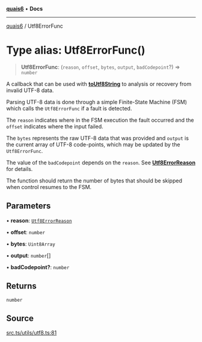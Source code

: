 [**quais6**](../README.md) • **Docs**

***

[quais6](../globals.md) / Utf8ErrorFunc

# Type alias: Utf8ErrorFunc()

> **Utf8ErrorFunc**: (`reason`, `offset`, `bytes`, `output`, `badCodepoint`?) => `number`

A callback that can be used with [**toUtf8String**](../functions/toUtf8String.md) to analysis or
 recovery from invalid UTF-8 data.

 Parsing UTF-8 data is done through a simple Finite-State Machine (FSM)
 which calls the `Utf8ErrorFunc` if a fault is detected.

 The `reason` indicates where in the FSM execution the fault
 occurred and the `offset` indicates where the input failed.

 The `bytes` represents the raw UTF-8 data that was provided and
 `output` is the current array of UTF-8 code-points, which may
 be updated by the `Utf8ErrorFunc`.

 The value of the `badCodepoint` depends on the `reason`. See
 [**Utf8ErrorReason**](Utf8ErrorReason.md) for details.

 The function should return the number of bytes that should be skipped
 when control resumes to the FSM.

## Parameters

• **reason**: [`Utf8ErrorReason`](Utf8ErrorReason.md)

• **offset**: `number`

• **bytes**: `Uint8Array`

• **output**: `number`[]

• **badCodepoint?**: `number`

## Returns

`number`

## Source

[src.ts/utils/utf8.ts:81](https://github.com/dominant-strategies/quais-6.js/blob/aca1855329c3946c627ab7f16ac5304cea7d20c5/src.ts/utils/utf8.ts#L81)
